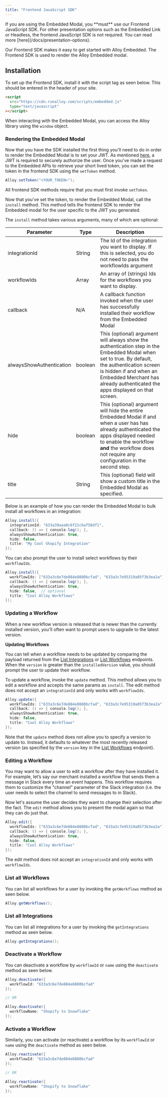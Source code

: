 ```yaml
---
title: "Frontend JavaScript SDK"
---
```


<Warning>
  If you are using the Embedded Modal, you **must** use our Frontend JavaScript
  SDK. For other presentation options such as the Embedded Link or Headless, the
  frontend JavaScript SDK is not required. You can read more
  [here](/docs/presentation-options).
</Warning>

Our Frontend SDK makes it easy to get started with Alloy Embedded. The Frontend SDK is used to render the Alloy Embedded modal.

## Installation

To set up the Frontend SDK, install it with the script tag as seen below. This should be entered in the header of your site.

```html HTML
<script
  src="https://cdn.runalloy.com/scripts/embedded.js"
  type="text/javascript"
></script>
```

When interacting with the Embedded Modal, you can access the Alloy library using the `window` object.

### Rendering the Embedded Modal

Now that you have the SDK installed the first thing you'll need to do in order to render the Embedded Modal is to set your JWT. As mentioned [here](/reference/generate-jwt-token), a JWT is required to securely authorize the user. Once you've made a request to the Embedded APIs to retrieve your short lived token, you can set the token in the frontend SDK using the `setToken` method.

```java JavaScript
Alloy.setToken("<YOUR_TOKEN>");
```

All frontend SDK methods require that you must first invoke `setToken`.

Now that you've set the token, to render the Embedded Modal, call the `install` method. This method tells the frontend SDK to render the Embedded modal for the user specific to the JWT you generated.

The `install` method takes various arguments, many of which are optional:

| Parameter                | Type    | Description                                                                                                                                                                                                                                             |
| ------------------------ | ------- | ------------------------------------------------------------------------------------------------------------------------------------------------------------------------------------------------------------------------------------------------------- |
| integrationId            | String  | The Id of the integration you want to display. If this is selected, you do not need to pass the workflowIds argument                                                                                                                                    |
| workflowIds              | Array   | An array of (strings) Ids for the workflows you want to display.                                                                                                                                                                                        |
| callback                 | N/A     | A callback function invoked when the user has successfully installed their workflow from the Embedded Modal                                                                                                                                             |
| alwaysShowAuthentication | boolean | This (optional) argument will always show the authentication step in the Embedded Modal when set to true. By default, the authentication screen is hidden if and when an Embedded Merchant has already authenticated the apps displayed on that screen. |
| hide                     | boolean | This (optional) argument will hide the entire Embedded Modal if and when a user has has already authenticated the apps displayed needed to enable the workflow **and** the workflow does not require any configuration in the second step.              |
| title                    | String  | This (optional) field will show a custom title in the Embedded Modal as specified.                                                                                                                                                                      |

Below is an example of how you can render the Embedded Modal to bulk install all workflows in an integration:

```java JavaScript
Alloy.install({
  integrationId: "633a39aaa0c6f21cbaf58df1",
  callback: () => { console.log(); },
  alwaysShowAuthentication: true,
  hide: false,
  title: "My Cool Shopify Integration"
});
```

You can also prompt the user to install select workflows by their `workflowIds`.

```java JavaScript
Alloy.install({
  workflowIds: ["633a3c6e7de884e8880bcfad", "633a3c7e95319a05f3b3ea2a"],
  callback: () => { console.log(); },
  alwaysShowAuthentication: true,
  hide: false,  // optional
  title: "Cool Alloy Workflows"
});
```

### Updating a Workflow

When a new workflow version is released that is newer than the currently installed version, you'll often want to prompt users to upgrade to the latest version.

<Note>

**Updating Workflows**

You can tell when a workflow needs to be updated by comparing the payload returned from the [List Integrations](/reference/list-integrations) or [List Workflows](/reference/list-workflows) endpoints. When the `version` is greater than the `installedVersion` value, you should prompt the user to update their workflow.

</Note>

To update a workflow, invoke the `update` method. This method allows you to edit a workflow and accepts the same params as `install`. The edit method does not accept an `integrationId` and only works with `workflowIds`.

```java JavaScript
Alloy.update({
  workflowIds: ["633a3c6e7de884e8880bcfad", "633a3c7e95319a05f3b3ea2a"],
  callback: () => { console.log(); },
  alwaysShowAuthentication: true,
  hide: false,
  title: "Cool Alloy Workflows"
});
```

Note that the `update` method does not allow you to specify a version to update to. Instead, it defaults to whatever the most recently released version (as specified by the `version` key in the [List Workflows](/reference/list-workflows) endpoint).

### Editing a Workflow

You may want to allow a user to edit a workflow after they have installed it. For example, let’s say our merchant installed a workflow that sends them a message in Slack every time an event happens. This workflow requires them to customize the "channel" parameter of the Slack integration (i.e. the user needs to select the channel to send messages to in Slack).

Now let's assume the user decides they want to change their selection after the fact. The `edit` method allows you to present the modal again so that they can do just that.

```java JavaScript
Alloy.edit({
  workflowIds: ["633a3c6e7de884e8880bcfad", "633a3c7e95319a05f3b3ea2a"],
  callback: () => { console.log(); },
  alwaysShowAuthentication: true,
  hide: false,
  title: "Cool Alloy Workflows"
});
```

The edit method does not accept an `integrationId` and only works with `workflowIds`.

### List all Workflows

You can list all workflows for a user by invoking the `getWorkflows` method as seen below.

```java JavaScript
Alloy.getWorkflows();
```

### List all Integrations

You can list all integrations for a user by invoking the `getIntegrations` method as seen below.

```java JavaScript
Alloy.getIntegrations();
```

### Deactivate a Workflow

You can deactivate a workflow by `workflowId` or `name` using the `deactivate` method as seen below.

```java JavaScript
Alloy.deactivate({
  workflowId: "633a3c6e7de884e8880bcfad"
});

// OR

Alloy.deactivate({
  workflowName: "Shopify to Snowflake"
});
```

### Activate a Workflow

Similarly, you can activate (or reactivate) a workflow by its `workflowId` or `name` using the `deactivate` method as seen below.

```java JavaScript
Alloy.reactivate({
  workflowId: "633a3c6e7de884e8880bcfad"
});

// OR

Alloy.reactivate({
  workflowName: "Shopify to Snowflake"
});
```
